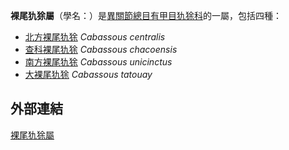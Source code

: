 {{Automatic taxobox
| taxon = Cabassous
| authority = McMurtrie, 1831
| subdivision_ranks = [[種|種]]
| subdivision = 
*[[北方裸尾犰狳|北方裸尾犰狳]] ''C. centralis''
*[[查科裸尾犰狳|查科裸尾犰狳]] ''C. chacoensis''
*[[南方裸尾犰狳|南方裸尾犰狳]] ''C. unicinctus''
*[[大裸尾犰狳|大裸尾犰狳]] ''C. tatouay''
}}

'''裸尾犰狳屬'''（學名：''{{lang|la|Cabassous}}''）是[[異關節總目|異關節總目]][[有甲目|有甲目]][[犰狳科|犰狳科]]的一屬，包括四種：
*[[北方裸尾犰狳|北方裸尾犰狳]] ''Cabassous centralis''
*[[查科裸尾犰狳|查科裸尾犰狳]] ''Cabassous chacoensis''
*[[南方裸尾犰狳|南方裸尾犰狳]] ''Cabassous unicinctus''
*[[大裸尾犰狳|大裸尾犰狳]] ''Cabassous tatouay''

==外部連結==
{{commons category|Cabassous}}
{{有甲目|2.}}
{{cingulata}}
{{Taxonbar}}

[[Category:裸尾犰狳屬|]]